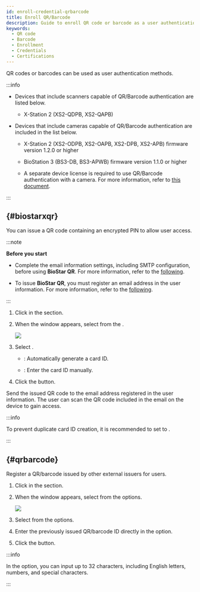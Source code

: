 ```yaml
---
id: enroll-credential-qrbarcode
title: Enroll QR/Barcode
description: Guide to enroll QR code or barcode as a user authentication method.
keywords:
  - QR code
  - Barcode
  - Enrollment
  - Credentials
  - Certifications
---
```


QR codes or barcodes can be used as user authentication methods.

:::info

* Devices that include scanners capable of QR/Barcode authentication are listed below.

  * X-Station 2 (XS2-QDPB, XS2-QAPB)

* Devices that include cameras capable of QR/Barcode authentication are included in the list below.

  * X-Station 2 (XS2-ODPB, XS2-OAPB, XS2-DPB, XS2-APB) firmware version 1.2.0 or higher

  * BioStation 3 (BS3-DB, BS3-APWB) firmware version 1.1.0 or higher

  * A separate device license is required to use QR/Barcode authentication with a camera. For more information, refer to [this document](#).

:::

## <Cmd sid='team.user.biostarQr' className='normal' /> {#biostarxqr}

You can issue a QR code containing an encrypted PIN to allow user access.

:::note

**Before you start**

* Complete the email information settings, including SMTP configuration, before using **BioStar QR**. For more information, refer to the [following](settings-email-setting).

* To issue **BioStar QR**, you must register an email address in the user information. For more information, refer to the [following](add-user-basic-info).

:::

1. Click <Cmd sid='button.addQr' product='2' /> in the <Cmd sid='common.credential' product='2' /> section.

2. When the <Cmd sid='user.header.qr' product='2' /> window appears, select <Cmd sid='team.user.biostarQr' /> from the <Cmd sid='user.qrType' product='2' />.

   <Image src='/img/biostarx-new-user-credential-biostarqr.png' />

3. Select <Cmd sid='zone.intrusion.inputType' product='2' />.

   * <Cmd sid='user.random.cardid' product='2' />: Automatically generate a card ID.

   * <Cmd sid='user.manual.input' product='2' />: Enter the card ID manually.

4. Click the <Cmd sid='button.enroll' product='2' /> button.

Send the issued QR code to the email address registered in the user information. The user can scan the QR code included in the email on the device to gain access.

:::info

To prevent duplicate card ID creation, it is recommended to set <Cmd sid='zone.intrusion.inputType' product='2' /> to <Cmd sid='user.random.cardid' product='2' />.

:::

## <Cmd sid='team.user.credential.qrBarcode.title' className='normal' /> {#qrbarcode}

Register a QR/barcode issued by other external issuers for users.

1. Click <Cmd sid='button.addQr' product='2' /> in the <Cmd sid='common.credential' product='2' /> section.

2. When the <Cmd sid='user.header.qr' product='2' /> window appears, select <Cmd sid='team.user.credential.qrBarcode.title' /> from the <Cmd sid='user.qrType' product='2' /> options.

   <Image src='/img/biostarx-new-user-credential-qrbarcode.png' />

3. Select <Cmd sid='common.enterManually' product='2' /> from the <Cmd sid='common.registrationOption' product='2' /> options.

4. Enter the previously issued QR/barcode ID directly in the <Cmd sid='user.cardId' product='2' /> option.

5. Click the <Cmd sid='button.enroll' product='2' /> button.

:::info

In the <Cmd sid='user.cardId' product='2' /> option, you can input up to 32 characters, including English letters, numbers, and special characters.

:::
